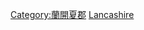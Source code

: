 {{Commonscat|Sports in Lancashire}}

[[Category:蘭開夏郡|Category:蘭開夏郡]]
[[Category:英格蘭各郡體育|Lancashire]]